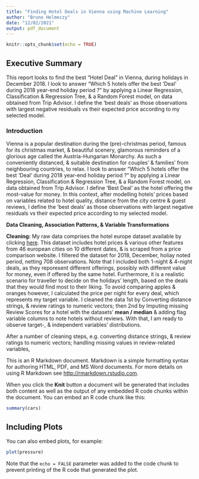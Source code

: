 ```yaml
---
title: "Finding Hotel Deals in Vienna using Machine Learning"
author: "Bruno Helmeczy"
date: "12/02/2021"
output: pdf_document
---
```


```r
knitr::opts_chunk$set(echo = TRUE)
```

## Executive Summary 

This report looks to find the best "Hotel Deal" in Vienna, during holidays in December 2018. I look to answer "Which 5 hotels offer the best 'Deal' during 2018 year-end holiday period ?" by applying a Linear Regression, Classification & Regression Tree, & a Random Forest model, on data obtained from Trip Advisor. I define the 'best deals' as those observations with largest negative residuals vs their expected price according to my selected model. 

### Introduction

Vienna is a popular destination during the (pre)-christmas period, famous for its christmas market, & beautiful scenery, glamorous reminders of a glorious age called the Austria-Hungarian Monarchy. As such a conveniently distanced, & suitable destination for couples' & families' from neighbouring countries, to relax. I look to answer "Which 5 hotels offer the best 'Deal' during 2018 year-end holiday period ?" by applying a Linear Regression, Classification & Regression Tree, & a Random Forest model, on data obtained from Trip Advisor. I define 'Best Deal' as the hotel offering the most-value for money. In this context, after modelling hotels' prices based on variables related to hotel quality, distance from the city centre & guest reviews, I define the 'best deals' as those observations with largest negative residuals vs their expected price according to my selected model.  

**Data Cleaning, Association Patterns, & Variable Transformations**

**Cleaning:** My raw data comprises the hotel europe dataset available by clicking [here]("https://osf.io/r6uqb/"). This dataset includes hotel prices & various other features from 46 european cities on 10 different dates, & is scraped from a price comparison website. I filtered the dataset for 2018, December, holiay noted period, netting 708 observations. Note that I included both 1-night & 4-night deals, as they reporesent different offerings, possibly with different value for money, even if offered by the same hotel.  Furthermore, it is a realistic scenario for traveller to decide on the holidays' length, based on the deals that they would find most to their liking. To avoid comparing apples & oranges however, I calculated the price per night for every deal, which represents my target variable. I cleaned the data 1st by Converting distance strings, & review ratings to numeric vectors; then 2nd by Imputing missing Review Scores for a hotel with the datasets' **mean / median** & adding flag variable columns to note hotels without reviews. With that, I am ready to observe target-, & independent variables' distributions.





After a number of cleaning steps, e.g. converting distance strings, & review ratings to numeric vectors; handling missing values in review-related variables,






This is an R Markdown document. Markdown is a simple formatting syntax for authoring HTML, PDF, and MS Word documents. For more details on using R Markdown see <http://rmarkdown.rstudio.com>.

When you click the **Knit** button a document will be generated that includes both content as well as the output of any embedded R code chunks within the document. You can embed an R code chunk like this:

```r
summary(cars)
```

## Including Plots

You can also embed plots, for example:

```r
plot(pressure)
```

Note that the `echo = FALSE` parameter was added to the code chunk to prevent printing of the R code that generated the plot.
